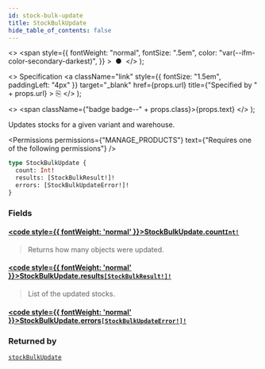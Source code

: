 ```yaml
---
id: stock-bulk-update
title: StockBulkUpdate
hide_table_of_contents: false
---
```


  <>
    <span
      style={{
        fontWeight: "normal",
        fontSize: ".5em",
        color: "var(--ifm-color-secondary-darkest)",
      }}
    >
      &nbsp;●&nbsp;
    </span>
  </>
);

  <>
    Specification
    <a
      className="link"
      style={{ fontSize: "1.5em", paddingLeft: "4px" }}
      target="\_blank"
      href={props.url}
      title={"Specified by " + props.url}
    >
      ⎘
    </a>
  </>
);

  <>
    <span className={"badge badge--" + props.class}>{props.text}</span>
  </>
);

Updates stocks for a given variant and warehouse.

<Badge text="Added in Saleor 3.13" class="secondary margin-bottom--sm" />

<FeaturePreview />

<Permissions
  permissions={"MANAGE_PRODUCTS"}
  text={"Requires one of the following permissions"}
/>

```graphql
type StockBulkUpdate {
  count: Int!
  results: [StockBulkResult!]!
  errors: [StockBulkUpdateError!]!
}
```

### Fields

#### [<code style={{ fontWeight: 'normal' }}>StockBulkUpdate.<b>count</b></code>](#)<Bullet />[`Int!`](../../../api-reference/miscellaneous/scalars/int) <Badge class="secondary" text="non-null"/> <Badge class="secondary" text="scalar"/>

> Returns how many objects were updated.

#### [<code style={{ fontWeight: 'normal' }}>StockBulkUpdate.<b>results</b></code>](#)<Bullet />[`[StockBulkResult!]!`](../../../api-reference/products/objects/stock-bulk-result) <Badge class="secondary" text="non-null"/> <Badge class="secondary" text="object"/>

> List of the updated stocks.

#### [<code style={{ fontWeight: 'normal' }}>StockBulkUpdate.<b>errors</b></code>](#)<Bullet />[`[StockBulkUpdateError!]!`](../../../api-reference/products/objects/stock-bulk-update-error) <Badge class="secondary" text="non-null"/> <Badge class="secondary" text="object"/>

>

### Returned by

[`stockBulkUpdate`](../../../api-reference/products/mutations/stock-bulk-update) <Badge class="secondary" text="mutation"/>


